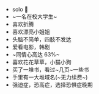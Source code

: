 
<BaseImage src={me.src} alt="2023年12月22日 玉龙雪山 (海拔 4680m)" />

- solo 🐶
- ~一名在校大学生~
- 喜欢折腾
- 喜欢漂亮小姐姐
- 头脑不简单，四肢不发达
- 爱看电影，韩剧
- ~同情心高达 63%~
- 喜欢花花草草，小猫小狗
- 买了一堆书，看过~几页~一些书
- 手里有一大堆域名(~无力续费~)
- 强迫症，恐高症，选择恐惧症晚期
